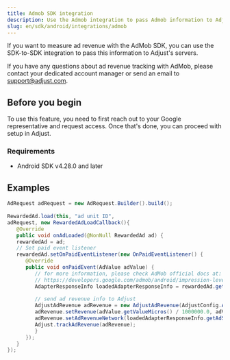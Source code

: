 ```yaml
---
title: Admob SDK integration
description: Use the Admob integration to pass Admob information to Adjust's servers.
slug: en/sdk/android/integrations/admob
---
```


If you want to measure ad revenue with the AdMob SDK, you can use the SDK-to-SDK integration to pass this information to Adjust's servers.

<Callout type="note">

If you have any questions about ad revenue tracking with AdMob, please contact your dedicated account manager or send an email to support@adjust.com.

</Callout>

## Before you begin

To use this feature, you need to first reach out to your Google representative and request access. Once that's done, you can proceed with setup in Adjust.

### Requirements

- Android SDK v4.28.0 and later 

## Examples

<Tabs>
<Tab title="Java">

```java
AdRequest adRequest = new AdRequest.Builder().build();
 
RewardedAd.load(this, "ad unit ID",
adRequest, new RewardedAdLoadCallback(){
   @Override
   public void onAdLoaded(@NonNull RewardedAd ad) {
   rewardedAd = ad;
   // Set paid event listener
   rewardedAd.setOnPaidEventListener(new OnPaidEventListener() {
      @Override
      public void onPaidEvent(AdValue adValue) {
         // for more information, please check AdMob official docs at:
         // https://developers.google.com/admob/android/impression-level-ad-revenue
         AdapterResponseInfo loadedAdapterResponseInfo = rewardedAd.getResponseInfo().getLoadedAdapterResponseInfo();
         
         // send ad revenue info to Adjust
         AdjustAdRevenue adRevenue = new AdjustAdRevenue(AdjustConfig.AD_REVENUE_ADMOB);
         adRevenue.setRevenue(adValue.getValueMicros() / 1000000.0, adValue.getCurrencyCode());
         adRevenue.setAdRevenueNetwork(loadedAdapterResponseInfo.getAdSourceName());
         Adjust.trackAdRevenue(adRevenue);
         }
      });
   }
});
```

</Tab>
</Tabs>
